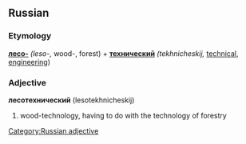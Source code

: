==Russian==
[[Category:Russian adjective]]
===Etymology===
'''[[лесо-]]''' ''(leso-,'' wood-, forest) + '''[[технический]]''' ''(tekhnicheskij,'' [[technical]], [[engineering]])

===Adjective===
'''лесотехнический''' (lesotekhnicheskij)

# wood-technology, having to do with the technology of forestry